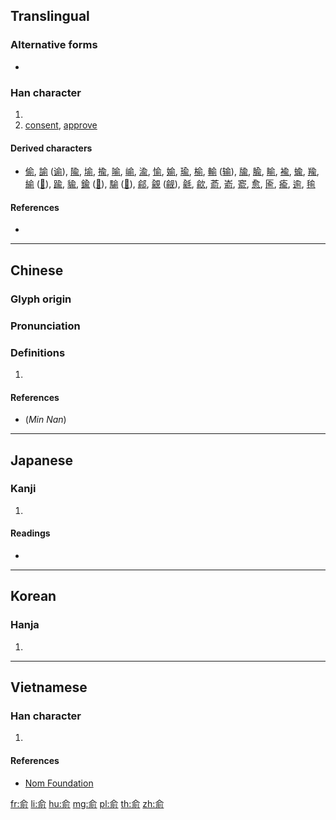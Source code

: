 {{character info/new}}
{{also|兪|侖}}
==Translingual==

===Alternative forms===
* {{l|mul|兪}}

===Han character===
{{Han char|rn=9|rad=人|as=07|sn=9|four=80221|canj=OMBN|ids=⿱亼刖}}

# {{surname|lang=zh}}
# [[consent]], [[approve]]

====Derived characters====
* [[偷]], [[諭]] ([[谕]]), [[隃]], [[堬]], [[揄]], [[喻]], [[崳]], [[渝]], [[愉]], [[媮]], [[瑜]], [[榆]], [[輸]] ([[输]]), [[牏]], [[腧]], [[睮]], [[褕]], [[蝓]], [[羭]], [[緰]] ([[𦈕]]), [[踰]], [[貐]], [[鍮]] ([[𨱎]]), [[騟]] ([[𩨈]]), [[鄃]], [[覦]] ([[觎]]), [[毹]], [[歈]], [[萮]], [[嵛]], [[窬]], [[愈]], [[匬]], [[瘉]], [[逾]], [[毺]]

====References====
* {{Han ref|kx=0105.210|dkj=00703|dj=0223.020|hdz=10155.030|uh=4FDE|ud=20446|bh=AB5C|bd=43868}}

----

==Chinese==
{{zh-forms}}

===Glyph origin===
{{Han etym}}

===Pronunciation===
{{zh-pron
|m=yú
|c=jyu4
|mn=jû/lû
|mc=y
|oc=y
|ma=
|cat=v,pn
}}

===Definitions===
{{zh-hanzi}}

# {{rfdef|lang=zh}}

====References====
* (''Min Nan'') {{thcwd|41096}}

----

==Japanese==

===Kanji===
{{ja-kanji|grade=|rs=人07}}

# {{defn|lang=ja|sort=人07}}

====Readings====
* {{ja-readings|on=[[ゆ]] (yu)|kun=[[しかり]] (shikari)}}

----

==Korean==

===Hanja===
{{ko-hanja|hangeul=유|rv=yu|mr=yu|y=yu}}

# {{defn|lang=ko|sort=人07}}

----

==Vietnamese==

===Han character===
{{vi-hantu|[[dũ]]|rs=人07}}

# {{defn|lang=vi|sort=人07}}

====References====
* [http://nomfoundation.org/common/nom_details.php?codepoint=4fde Nom Foundation]

[[fr:俞]]
[[li:俞]]
[[hu:俞]]
[[mg:俞]]
[[pl:俞]]
[[th:俞]]
[[zh:俞]]